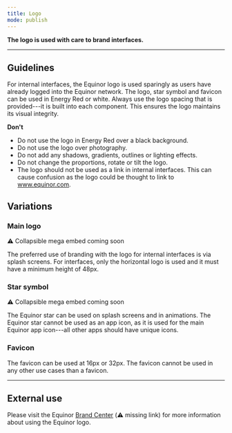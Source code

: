 ```yaml
---
title: Logo
mode: publish
---
```



**The logo is used with care to brand interfaces.**
<!--One to two sentences as an introduction to the component-->

***

## Guidelines
<!--List how to use it, sizes, widths, grid interactions, color allowances -->

For internal interfaces, the Equinor logo is used sparingly as users have already logged into the Equinor network. The logo, star symbol and favicon can be used in Energy Red or white. Always use the logo spacing that is provided---it is built into each component. This ensures the logo maintains its visual integrity. 



**Don't**
<!--Bullet point list if needed -->

* Do not use the logo in Energy Red over a black background. 
* Do not use the logo over photography.
* Do not add any shadows, gradients, outlines or lighting effects. 
* Do not change the proportions, rotate or tilt the logo.
* The logo should not be used as a link in internal interfaces. This can cause confusion as the logo could be thought to link to www.equinor.com. 


## Variations 


<!--One ### heading per frame in Figma, explaining each component in that frame. One 'content' section per variation if needed -->
### Main logo

:warning: Collapsible mega embed coming soon

The preferred use of branding with the logo for internal interfaces is via splash screens. For interfaces, only the horizontal logo is used and it must have a minimum height of 48px.


### Star symbol

:warning: Collapsible mega embed coming soon

The Equinor star can be used on splash screens and in animations. The Equinor star cannot be used as an app icon, as it is used for the main Equinor app icon---all other apps should have unique icons.


### Favicon

The favicon can be used at 16px or 32px. The favicon cannot be used in any other use cases than a favicon. 


*** 

## External use

Please visit the Equinor [Brand Center](link) (:warning: missing link) for more information about using the Equinor logo. 
